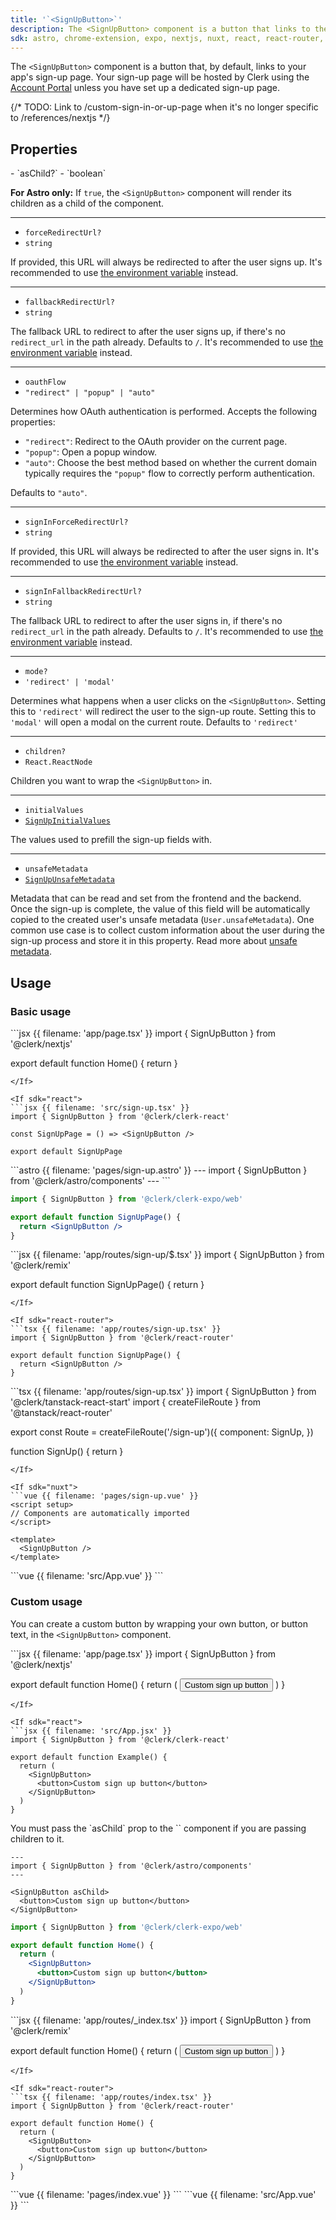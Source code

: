 ```yaml
---
title: '`<SignUpButton>`'
description: The <SignUpButton> component is a button that links to the sign-up page or displays the sign-up modal.
sdk: astro, chrome-extension, expo, nextjs, nuxt, react, react-router, remix, tanstack-react-start, vue
---
```


The `<SignUpButton>` component is a button that, by default, links to your app's sign-up page. Your sign-up page will be hosted by Clerk using the [Account Portal](/docs/account-portal/overview) unless you have set up a dedicated sign-up page.

{/* TODO: Link to /custom-sign-in-or-up-page when it's no longer specific to /references/nextjs */}

## Properties

<Properties>
  - `asChild?`
  - `boolean`

  **For Astro only:** If `true`, the `<SignUpButton>` component will render its children as a child of the component.

  ---

  - `forceRedirectUrl?`
  - `string`

  If provided, this URL will always be redirected to after the user signs up. It's recommended to use [the environment variable](/docs/deployments/clerk-environment-variables#sign-in-and-sign-up-redirects) instead.

  ---

  - `fallbackRedirectUrl?`
  - `string`

  The fallback URL to redirect to after the user signs up, if there's no `redirect_url` in the path already. Defaults to `/`. It's recommended to use [the environment variable](/docs/deployments/clerk-environment-variables#sign-in-and-sign-up-redirects) instead.

  ---

  - `oauthFlow`
  - `"redirect" | "popup" | "auto"`

  Determines how OAuth authentication is performed. Accepts the following properties:

  - `"redirect"`: Redirect to the OAuth provider on the current page.
  - `"popup"`: Open a popup window.
  - `"auto"`: Choose the best method based on whether the current domain typically requires the `"popup"` flow to correctly perform authentication.

  Defaults to `"auto"`.

  ---

  - `signInForceRedirectUrl?`
  - `string`

  If provided, this URL will always be redirected to after the user signs in. It's recommended to use [the environment variable](/docs/deployments/clerk-environment-variables#sign-in-and-sign-up-redirects) instead.

  ---

  - `signInFallbackRedirectUrl?`
  - `string`

  The fallback URL to redirect to after the user signs in, if there's no `redirect_url` in the path already. Defaults to `/`. It's recommended to use [the environment variable](/docs/deployments/clerk-environment-variables#sign-in-and-sign-up-redirects) instead.

  ---

  - `mode?`
  - `'redirect' | 'modal'`

  Determines what happens when a user clicks on the `<SignUpButton>`. Setting this to `'redirect'` will redirect the user to the sign-up route. Setting this to `'modal'` will open a modal on the current route. Defaults to `'redirect'`

  ---

  - `children?`
  - `React.ReactNode`

  Children you want to wrap the `<SignUpButton>` in.

  ---

  - `initialValues`
  - [`SignUpInitialValues`](/docs/references/javascript/types/sign-up-initial-values)

  The values used to prefill the sign-up fields with.

  ---

  - `unsafeMetadata`
  - [`SignUpUnsafeMetadata`](/docs/references/javascript/types/metadata#sign-up-unsafe-metadata)

  Metadata that can be read and set from the frontend and the backend. Once the sign-up is complete, the value of this field will be automatically copied to the created user's unsafe metadata (`User.unsafeMetadata`). One common use case is to collect custom information about the user during the sign-up process and store it in this property. Read more about [unsafe metadata](/docs/users/metadata#unsafe-metadata).
</Properties>

## Usage

### Basic usage

<If sdk="nextjs">
  ```jsx {{ filename: 'app/page.tsx' }}
  import { SignUpButton } from '@clerk/nextjs'

  export default function Home() {
    return <SignUpButton />
  }
  ```
</If>

<If sdk="react">
  ```jsx {{ filename: 'src/sign-up.tsx' }}
  import { SignUpButton } from '@clerk/clerk-react'

  const SignUpPage = () => <SignUpButton />

  export default SignUpPage
  ```
</If>

<If sdk="astro">
  ```astro {{ filename: 'pages/sign-up.astro' }}
  ---
  import { SignUpButton } from '@clerk/astro/components'
  ---

  <SignUpButton />
  ```
</If>

<If sdk="expo">
  <Include src="_partials/expo/web-only-callout" />

  ```jsx {{ filename: '/app/sign-up.web.tsx' }}
  import { SignUpButton } from '@clerk/clerk-expo/web'

  export default function SignUpPage() {
    return <SignUpButton />
  }
  ```
</If>

<If sdk="remix">
  ```jsx {{ filename: 'app/routes/sign-up/$.tsx' }}
  import { SignUpButton } from '@clerk/remix'

  export default function SignUpPage() {
    return <SignUpButton />
  }
  ```
</If>

<If sdk="react-router">
  ```tsx {{ filename: 'app/routes/sign-up.tsx' }}
  import { SignUpButton } from '@clerk/react-router'

  export default function SignUpPage() {
    return <SignUpButton />
  }
  ```
</If>

<If sdk="tanstack-react-start">
  ```tsx {{ filename: 'app/routes/sign-up.tsx' }}
  import { SignUpButton } from '@clerk/tanstack-react-start'
  import { createFileRoute } from '@tanstack/react-router'

  export const Route = createFileRoute('/sign-up')({
    component: SignUp,
  })

  function SignUp() {
    return <SignUpButton />
  }
  ```
</If>

<If sdk="nuxt">
  ```vue {{ filename: 'pages/sign-up.vue' }}
  <script setup>
  // Components are automatically imported
  </script>

  <template>
    <SignUpButton />
  </template>
  ```
</If>

<If sdk="vue">
  ```vue {{ filename: 'src/App.vue' }}
  <script setup>
  import { SignUpButton } from '@clerk/vue'
  </script>

  <template>
    <SignUpButton />
  </template>
  ```
</If>

### Custom usage

You can create a custom button by wrapping your own button, or button text, in the `<SignUpButton>` component.

<If sdk="nextjs">
  ```jsx {{ filename: 'app/page.tsx' }}
  import { SignUpButton } from '@clerk/nextjs'

  export default function Home() {
    return (
      <SignUpButton>
        <button>Custom sign up button</button>
      </SignUpButton>
    )
  }
  ```
</If>

<If sdk="react">
  ```jsx {{ filename: 'src/App.jsx' }}
  import { SignUpButton } from '@clerk/clerk-react'

  export default function Example() {
    return (
      <SignUpButton>
        <button>Custom sign up button</button>
      </SignUpButton>
    )
  }
  ```
</If>

<If sdk="astro">
  You must pass the `asChild` prop to the `<SignUpButton>` component if you are passing children to it.

  ```astro {{ filename: 'src/pages/index.astro' }}
  ---
  import { SignUpButton } from '@clerk/astro/components'
  ---

  <SignUpButton asChild>
    <button>Custom sign up button</button>
  </SignUpButton>
  ```
</If>

<If sdk="expo">
  <Include src="_partials/expo/web-only-callout" />

  ```jsx {{ filename: '/app/index.tsx' }}
  import { SignUpButton } from '@clerk/clerk-expo/web'

  export default function Home() {
    return (
      <SignUpButton>
        <button>Custom sign up button</button>
      </SignUpButton>
    )
  }
  ```
</If>

<If sdk="remix">
  ```jsx {{ filename: 'app/routes/_index.tsx' }}
  import { SignUpButton } from '@clerk/remix'

  export default function Home() {
    return (
      <SignUpButton>
        <button>Custom sign up button</button>
      </SignUpButton>
    )
  }
  ```
</If>

<If sdk="react-router">
  ```tsx {{ filename: 'app/routes/index.tsx' }}
  import { SignUpButton } from '@clerk/react-router'

  export default function Home() {
    return (
      <SignUpButton>
        <button>Custom sign up button</button>
      </SignUpButton>
    )
  }
  ```
</If>

<If sdk="nuxt">
  ```vue {{ filename: 'pages/index.vue' }}
  <script setup>
  // Components are automatically imported
  </script>

  <template>
    <SignUpButton>
      <button>Custom sign up button</button>
    </SignUpButton>
  </template>
  ```
</If>

<If sdk="vue">
  ```vue {{ filename: 'src/App.vue' }}
  <script setup>
  import { SignUpButton } from '@clerk/vue'
  </script>

  <template>
    <SignUpButton>
      <button>Custom sign up button</button>
    </SignUpButton>
  </template>
  ```
</If>
